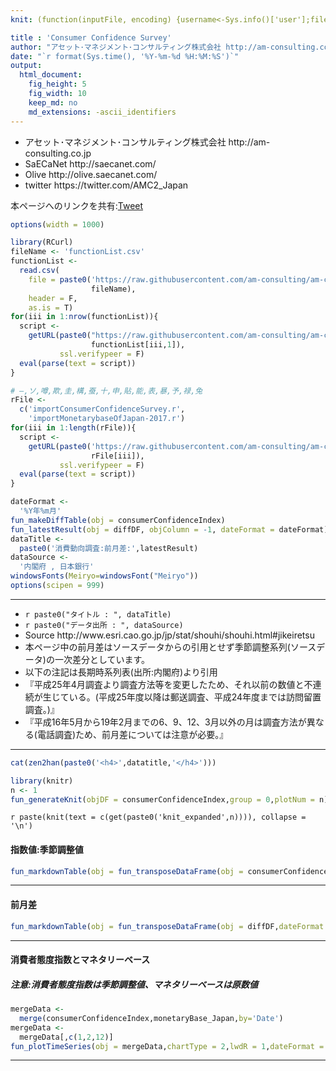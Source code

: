 ```yaml
---
knit: (function(inputFile, encoding) {username<-Sys.info()['user'];fileName<-'defaultPath.csv';pathToFile <-paste0('C:/Users/', username,'/Desktop/pathToCSV/');setwd(pathToFile);buf0<-read.csv(fileName,header = F,skip = 0,stringsAsFactor = F,check.names = F,fileEncoding = 'utf-8');timeStamp<-format(Sys.time(),'%Y%m%d%H%M%S');rmarkdown::render(inputFile, encoding = encoding, output_file = paste0('C:/Users/',username,buf0[2,1],'charts/','am-consulting.co.jp-consumerConfidenceSurvey.html')) })

title : 'Consumer Confidence Survey'
author: "アセット･マネジメント･コンサルティング株式会社 http://am-consulting.co.jp"
date: "`r format(Sys.time(), '%Y-%m-%d %H:%M:%S')`"
output: 
  html_document:
    fig_height: 5
    fig_width: 10
    keep_md: no
    md_extensions: -ascii_identifiers 
---
```

<link href="http://knowledgevault.saecanet.com/components/rmarkdown-html.css" rel="stylesheet">
<style>.main-container {max-width : 1000px;}</style>
<script src="http://knowledgevault.saecanet.com/components/JavascriptCode.js"></script>

 - アセット･マネジメント･コンサルティング株式会社 http://am-consulting.co.jp
 - SaECaNet http://saecanet.com/
 - Olive http://olive.saecanet.com/
 - twitter https://twitter.com/AMC2_Japan

本ページへのリンクを共有:<a href="https://twitter.com/share" class="twitter-share-button" data-via="AMC2_Japan" data-size="large">Tweet</a> <script>!function(d,s,id){var js,fjs=d.getElementsByTagName(s)[0],p=/^http:/.test(d.location)?'http':'https';if(!d.getElementById(id)){js=d.createElement(s);js.id=id;js.src=p+'://platform.twitter.com/widgets.js';fjs.parentNode.insertBefore(js,fjs);}}(document, 'script', 'twitter-wjs');</script>

```r
options(width = 1000)
```

```r
library(RCurl)
fileName <- 'functionList.csv'
functionList <-
  read.csv(
    file = paste0('https://raw.githubusercontent.com/am-consulting/am-consulting.github.io/master/csv/',
                  fileName),
    header = F,
    as.is = T)
for(iii in 1:nrow(functionList)){
  script <- 
    getURL(paste0("https://raw.githubusercontent.com/am-consulting/am-consulting.github.io/master/", 
                  functionList[iii,1]),
           ssl.verifypeer = F)
  eval(parse(text = script))
}
```

```r
# ―,ソ,噂,欺,圭,構,蚕,十,申,貼,能,表,暴,予,禄,兔
rFile <- 
  c('importConsumerConfidenceSurvey.r',
    'importMonetarybaseOfJapan-2017.r')
for(iii in 1:length(rFile)){
  script <- 
    getURL(paste0('https://raw.githubusercontent.com/am-consulting/am-consulting.github.io/master/',
                  rFile[iii]),
           ssl.verifypeer = F)
  eval(parse(text = script))
}
```

```r
dateFormat <- 
  '%Y年%m月'
fun_makeDiffTable(obj = consumerConfidenceIndex)
fun_latestResult(obj = diffDF, objColumn = -1, dateFormat = dateFormat)
dataTitle <- 
  paste0('消費動向調査:前月差:',latestResult)
dataSource <- 
  '内閣府 , 日本銀行'
windowsFonts(Meiryo=windowsFont("Meiryo"))
options(scipen = 999)
```

***

- `r paste0("タイトル : ", dataTitle)`
- `r paste0("データ出所 : ", dataSource)`
- Source http://www.esri.cao.go.jp/jp/stat/shouhi/shouhi.html#jikeiretsu
- 本ページ中の前月差はソースデータからの引用とせず季節調整系列(ソースデータ)の一次差分としています。
- 以下の注記は長期時系列表(出所:内閣府)より引用
- 『平成25年4月調査より調査方法等を変更したため、それ以前の数値と不連続が生じている。(平成25年度以降は郵送調査、平成24年度までは訪問留置調査。)』
- 『平成16年5月から19年2月までの6、9、12、3月以外の月は調査方法が異なる(電話調査)ため、前月差については注意が必要。』	

***

```r
cat(zen2han(paste0('<h4>',datatitle,'</h4>')))
```

```r
library(knitr)
n <- 1
fun_generateKnit(objDF = consumerConfidenceIndex,group = 0,plotNum = n)
```

`r paste(knit(text = c(get(paste0('knit_expanded',n)))), collapse = '\n')`

#### 指数値:季節調整値

```r
fun_markdownTable(obj = fun_transposeDataFrame(obj = consumerConfidenceIndex,dateFormat = dateFormat))
```

***
#### 前月差

```r
fun_markdownTable(obj = fun_transposeDataFrame(obj = diffDF,dateFormat = dateFormat))
```

***
#### 消費者態度指数とマネタリーベース
##### 注意:消費者態度指数は季節調整値、マネタリーベースは原数値

```r
mergeData <-
  merge(consumerConfidenceIndex,monetaryBase_Japan,by='Date')
mergeData <-
  mergeData[,c(1,2,12)]
fun_plotTimeSeries(obj = mergeData,chartType = 2,lwdR = 1,dateFormat = dateFormat,dataSource = dataSource)
```

***
<script>MakeNegative();</script>
<script>
  (function(i,s,o,g,r,a,m){i['GoogleAnalyticsObject']=r;i[r]=i[r]||function(){
  (i[r].q=i[r].q||[]).push(arguments)},i[r].l=1*new Date();a=s.createElement(o),
  m=s.getElementsByTagName(o)[0];a.async=1;a.src=g;m.parentNode.insertBefore(a,m)
  })(window,document,'script','https://www.google-analytics.com/analytics.js','ga');

  ga('create', 'UA-3077339-5', 'auto');
  ga('send', 'pageview');

</script>
